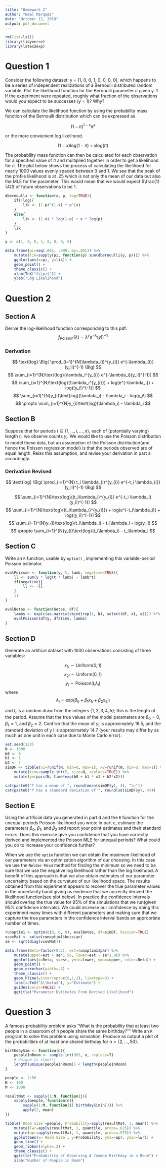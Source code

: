 ```yaml
---
title: "Homework 2"
author: "Neal Marquez"
date: "October 12, 2018"
output: pdf_document
---
```


```R
rm(list=ls())
library(tidyverse)
library(latex2exp)
```

# Question 1
Consider the following dataset: y = (1, 0, 0, 1, 0, 0, 0, 0), which happens to be a series of independent realizations of a Bernoulli distributed random variable. Plot the likelihood function for the Bernoulli parameter $\pi$ given y. 1 If the experiment were repeated, roughly what fraction of the observations would you expect to be successes (y = 1)? Why?

We can calculate the likelihood function by using the probability mass function of the Bernoulli distribution which can be expressed as 

$$
(1-\pi)^{1-x}\pi^x
$$

or the more convienient log likelihood.

$$
(1-x)\text{log}(1-\pi) + x \text{log}(\pi)
$$

The probability mass function can then be calculated for each observation for a specified value of $\pi$ and multiplied together in order to get a likelihood for $\pi$. The plot below shows the process of calculating the likelihood for nearly 1000 values evenly spaced between 0 and 1. We see that the peak of the profile likelihood is at .25 which is not only the mean of our data but also the MLE for the parameter. This would mean that we would expect $\frac{1}{4}$ of future observations to be 1.

```R
dbernoulli <- function(x, p, log=TRUE){
    if(!log){
        lik <- (1-p)^(1-x) * p^(x)
    }
    else{
        lik <- (1-x) * log(1-p) + x * log(p)
    }
    lik
}

y <- c(1, 0, 0, 1, 0, 0, 0, 0)

data.frame(pi=seq(.001, .999, by=.001)) %>%
    mutate(lik=sapply(pi, function(p) sum(dbernoulli(y, p)))) %>%
    ggplot(aes(x=pi, y=lik)) +
    geom_point() +
    theme_classic() +
    xlab(TeX("$\\pi$")) +
    ylab("Log Likelihood")

```

# Question 2  

## Section A  

Derive the log-likelihood function corresponding to this pdf:
$$
f_{\text{Poisson}}(\lambda) = \lambda^{y} e^{-\lambda}(y!)^{-1}
$$

### Derivation  

$$
\text{log} \Big( \prod_{i=1}^{N}\lambda_{i}^{y_{i}} e^{-\lambda_{i}}(y_i!)^{-1} \Big)
$$
$$
\sum_{i=1}^{N}\text{log}(\lambda_i^{y_{i}} e^{-\lambda_i}(y_i!)^{-1})
$$
$$
\sum_{i=1}^{N}\text{log}(\lambda_i^{y_{i}}) + log(e^{-\lambda_i}) + log((y_i!)^{-1})
$$
$$
\sum_{i=1}^{N}y_{i}\text{log}(\lambda_i) - \lambda_i - log(y_i!)
$$
$$
\propto \sum_{i=1}^{N}y_{i}\text{log}(\lambda_i) - \lambda_i
$$

## Section B  
Suppose that for periods $i \in \{1, . . . , i, . . . , n\}$, each of (potentially varying) length $t_i$, we observe counts $y_i$. We would like to use the Poisson distribution to model these data, but an assumption of the Poisson distribution(and hence the Poisson regression model) is that the periods observed are of equal length. Relax this assumption, and revise your derivation in part a accordingly.

### Derivation Revised

$$
\text{log} \Big( \prod_{i=1}^{N} t_i \lambda_{i}^{y_{i}} e^{-t_i \lambda_{i}}(y_i!)^{-1} \Big)
$$

$$
\sum_{i=1}^{N}\text{log}((t_i\lambda_i)^{y_{i}} e^{-t_i \lambda_i}(y_i!)^{-1})
$$
$$
\sum_{i=1}^{N}\text{log}((t_i\lambda_i)^{y_{i}}) + log(e^{-t_i\lambda_i}) + log((y_i!)^{-1})
$$
$$
\sum_{i=1}^{N}y_{i}\text{log}(t_i\lambda_i) - t_i\lambda_i - log(y_i!)
$$
$$
\propto \sum_{i=1}^{N}y_{i}\text{log}(t_i\lambda_i) - t_i\lambda_i
$$

## Section C  

Write an `R` function, usable by `optim()` , implementing this variable-period Poisson estimator.

```R
evalPoisson <- function(y, t, lamb, negative=TRUE){
    ll <- sum(y * log(t * lamb) - lamb*t)
    if(negative){
        ll <- -ll
    }
    ll
}

evalBetas <- function(betas, df){
    lambs <- exp(c(as.matrix(cbind(rep(1, N), select(df, x1, x2))) %*% betas))
    evalPoisson(df$y, df$time, lambs)
}
```

## Section D  

Generate an artifical dataset with 1000 observations consisting of three variables:

$$
x_{1i} \sim \text{Uniform}(0,1)
$$
$$
x_{2i} \sim \text{Uniform}(0,1)
$$
$$
y_i \sim \text{Poisson}(t_i \lambda_i)
$$
where  
$$
\lambda_i = \text{exp}(\beta_0 + \beta_1 x_{1i} + \beta_2 x_{2i})
$$

and $t_i$ is a random draw from the integers $\{1,2,3,4,5\}$; this is the length of the period. Assume that the true values of the model parameters are $\beta_0 = 0$, $\beta_1 = 1$, and $\beta_2 = 2$. Confirm that the mean of $y_i$ is approximately 16.5, and the standard deviation of y i is approximately 14.7 (your results may differ by as much as one unit in each case due to Monte Carlo error).

```R
set.seed(123)
N <- 1000
b0 <- 0
b1 <- 1
b2 <- 2
simDF <- tibble(x1=runif(N, min=0, max=1), x2=runif(N, min=0, max=1)) %>% 
    mutate(time=sample.int(5, size=N, replace=TRUE)) %>%
    mutate(y=rpois(N, time*exp(b0 + b1 * x1 + b2*x2)))

cat(paste0("Y has a mean of ", round(mean(simDF$y), 4), "\n"))
cat(paste0("Y has a standard deviation of ", round(sd(simDF$y), 4)))
```

## Section E  

Using the artificial data you generated in part d and the `R` function for the unequal periods Poisson likelihood you wrote in part c, estimate the parameters $\beta_0$, $\beta_1$, and $\beta_2$ and report your point estimates and their standard errors. Does this exercise give you confidence that you have correctly derived and implemented the Poisson MLE for unequal periods? What could you do to increase your confidence further?

When we use the `optim` function we can obtain the maximum likelihood of our parameters via an optimization algorithm of our choosing. In this case we use the `Nelder-Mead` method for finding the minimum so we need to be sure that we use the negative log likelihood rather than the log likelihood. A benefit of this approach is that we also obtain estimates of our parameter uncertainty based on the curvature of our likelihood space. The results obtained from this experiment appears to recover the true parameter values in the uncertainty band giving us evidence that we correctly derived the likelihood function(see plot below). In practice the confidence intervals should overlap the true value for 95% of the simulations that we run(given 95% confidence intervals). We could increase our confidence by doing this experiment many times with different parameters and making sure that we capture the true parameters in the confidence interval bands an appropriate number of times.


```R
runoptim1 <- optim(c(0, 0, 0), evalBetas, df=simDF, hessian=TRUE)
vcovMat <- solve(runoptim1$hessian) 
se <- sqrt(diag(vcovMat)) 

data.frame(Beta=factor(0:2), est=runoptim1$par) %>%
    mutate(upper=est + se*1.96, lower=est - se*1.96) %>%
    ggplot(aes(x=Beta, y=est, ymin=lower, ymax=upper, color=Beta)) +
    geom_point() +
    geom_errorbar(width=.3) + 
    theme_classic() +
    geom_hline(yintercept=c(0,1,2), linetype=3) +
    labs(x=TeX("$\\beta$"), y="Estimate") +
    guides(color=FALSE) +
    ggtitle("Parameter Estimates From Derived Likelihood")
```

# Question 3
A famous probability problem asks "What is the probability that at least two people in a classroom of n people share the same birthday?"" Write an `R` program to solve this problem using simulation. Produce as output a plot of the probabilities of at least one shared birthday for n$=\{2, \dots,50\}$.

```R
birthdaySim <- function(n){
    peopleInRoom <- sample.int(365, n, replace=T)
    # Unique is slow!!!
    length(unique(peopleInRoom)) < length(peopleInRoom)
}

people <- 2:50
N <- 100
M <- 1000

resultMat <- sapply(1:N, function(j){
    sapply(people, function(n){
        sapply(1:M, function(i) birthdaySim(n))}) %>%
        apply(2, mean)
})

tibble(`Room Size`=people, Probability=apply(resultMat, 1, mean)) %>%
    mutate(lwr=apply(resultMat, 1, quantile, probs=.025)) %>%
    mutate(upr=apply(resultMat, 1, quantile, probs=.975)) %>%
    ggplot(aes(x=`Room Size`, y=Probability, ymax=upr, ymin=lwr)) +
    geom_line() +
    geom_ribbon(alpha=.2) +
    theme_classic() +
    ggtitle("Probability of Observing A Common Birthday in a Room") +
    xlab("Number of People in Room")
```